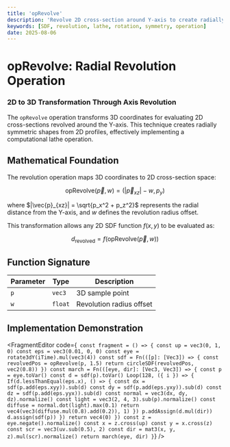 ```yaml
---
title: 'opRevolve'
description: 'Revolve 2D cross-section around Y-axis to create radially symmetric 3D shapes'
keywords: [SDF, revolution, lathe, rotation, symmetry, operation]
date: 2025-08-06
---
```



# opRevolve: Radial Revolution Operation

### 2D to 3D Transformation Through Axis Revolution

The `opRevolve` operation transforms 3D coordinates for evaluating 2D cross-sections revolved around the Y-axis. This technique creates radially symmetric shapes from 2D profiles, effectively implementing a computational lathe operation.

## Mathematical Foundation

The revolution operation maps 3D coordinates to 2D cross-section space:

$$
\text{opRevolve}(\vec{p}, w) = (|\vec{p}_{xz}| - w, p_y)
$$

where $|\vec{p}_{xz}| = \sqrt{p_x^2 + p_z^2}$ represents the radial distance from the Y-axis, and $w$ defines the revolution radius offset.

This transformation allows any 2D SDF function $f(x, y)$ to be evaluated as:

$$
d_{\text{revolved}} = f(\text{opRevolve}(\vec{p}, w))
$$

## Function Signature

| Parameter | Type    | Description              |
| --------- | ------- | ------------------------ |
| `p`       | `vec3`  | 3D sample point          |
| `w`       | `float` | Revolution radius offset |

## Implementation Demonstration

<FragmentEditor
        code={`
const fragment = () => {
        const up = vec3(0, 1, 0)
        const eps = vec3(0.01, 0, 0)
        const eye = rotate3dY(iTime).mul(vec3(4))
        const sdf = Fn(([p]: [Vec3]) => {
                const revolvedPos = opRevolve(p, 1.5)
                return circleSDF(revolvedPos, vec2(0.8))
        })
        const march = Fn(([eye, dir]: [Vec3, Vec3]) => {
                const p = eye.toVar()
                const d = sdf(p).toVar()
                Loop(128, ({ i }) => {
                        If(d.lessThanEqual(eps.x), () => {
                                const dx = sdf(p.add(eps.xyy)).sub(d)
                                const dy = sdf(p.add(eps.yxy)).sub(d)
                                const dz = sdf(p.add(eps.yyx)).sub(d)
                                const normal = vec3(dx, dy, dz).normalize()
                                const light = vec3(2, 4, 3).sub(p).normalize()
                                const diffuse = normal.dot(light).max(0.1)
                                return vec4(vec3(diffuse.mul(0.8).add(0.2)), 1)
                        })
                        p.addAssign(d.mul(dir))
                        d.assign(sdf(p))
                })
                return vec4(0)
        })
        const z = eye.negate().normalize()
        const x = z.cross(up)
        const y = x.cross(z)
        const scr = vec3(uv.sub(0.5), 2)
        const dir = mat3(x, y, z).mul(scr).normalize()
        return march(eye, dir)
}`}
/>
